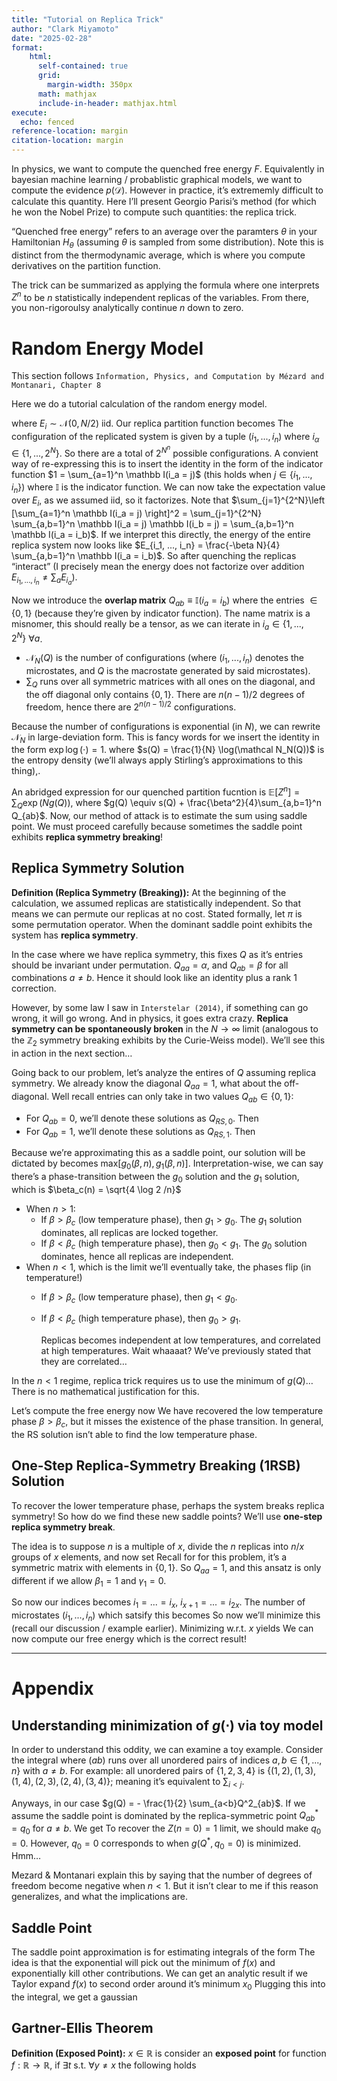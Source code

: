 ```yaml
---
title: "Tutorial on Replica Trick"
author: "Clark Miyamoto"
date: "2025-02-28"
format:
    html: 
      self-contained: true
      grid: 
        margin-width: 350px
      math: mathjax
      include-in-header: mathjax.html
execute: 
  echo: fenced
reference-location: margin
citation-location: margin
---
```

In physics, we want to compute the quenched free energy $F$. 
Equivalently in bayesian machine learning / probablistic graphical models, we want to compute the evidence $p(\mathcal D)$. 
\begin{align}
- \beta F = \mathbb E[\log Z]
\end{align}
However in practice, it's extrememly difficult to calculate this quantity. 
Here I'll present Georgio Parisi's method (for which he won the Nobel Prize) to compute such quantities: the replica trick.

::: column-margin
"Quenched free energy" refers to an average over the paramters $\theta$ in your Hamiltonian $H_\theta$ 
(assuming $\theta$ is sampled from some distribution).
Note this is distinct from the thermodynamic average, which is where you compute derivatives on the partition function.
:::

The trick can be summarized as applying the formula
\begin{align}
\mathbb E[\log Z] = \lim_{n \to 0} \frac{1}{n} \log \mathbb E[Z^n]
\end{align}
where one interprets $Z^n$ to be $n$ statistically independent replicas of the variables. 
From there, you non-rigoroulsy analytically continue $n$ down to zero.

# Random Energy Model


This section follows `Information, Physics, and Computation by Mézard and Montanari, Chapter 8`

Here we do a tutorial calculation of the random energy model.
\begin{align}
Z = \sum_{i=1}^{2^N} \exp(- \beta E_{i})
\end{align}

where $E_i \sim \mathcal N(0, N/2)$ iid. Our replica partition function becomes
\begin{align}
	Z^n & = \sum_{i_1, ..., i_n = 1}^{2^N} \exp(- \beta E_{i_1} - ... - \beta E_{i_n})
\end{align}
The configuration of the replicated system is given by a tuple $(i_1, ..., i_n)$ where $i_\alpha \in \{1, ..., 2^N\}$. So there are a total of $2^{N^n}$ possible configurations. A convient way of re-expressing this is to insert the identity in the form of the indicator function $1 = \sum_{a=1}^n \mathbb I(i_a = j)$ (this holds when $j \in \{i_1, ..., i_n\}$)
\begin{align}
	Z^n & =  \sum_{i_1, ..., i_n = 1}^{2^N}  \exp \left (- \sum_{j=1}^{2^N} \beta E_j \sum_{a=1}^n \mathbb I(i_a = j)\right) \\
	& = \sum_{i_1, ..., i_n = 1}^{2^N} \prod_{j=1}^{2^N} \exp \left (- \beta E_j \sum_{a=1}^n \mathbb I(i_a = j)\right)
\end{align}
where $\mathbb I$ is the indicator function. We can now take the expectation value over $E_i$, as we assumed iid, so it factorizes.
\begin{align}
	\mathbb E[Z^n] = \sum_{i_1, ..., i_n = 1}^{2^N} \prod_{j=1}^{2^N} \exp \left (\frac{\beta^2N}{4} \left [\sum_{a=1}^n \mathbb I(i_a = j)  \right]^2\right)
\end{align}
Note that $\sum_{j=1}^{2^N}\left [\sum_{a=1}^n \mathbb I(i_a = j)  \right]^2 = \sum_{j=1}^{2^N} \sum_{a,b=1}^n \mathbb I(i_a = j)  \mathbb I(i_b = j) = \sum_{a,b=1}^n \mathbb I(i_a = i_b)$.
\begin{align}
	\mathbb E[Z^n] = \sum_{i_1, ..., i_n = 1}^{2^N}  \exp \left (\frac{\beta^2N}{4} \sum_{a,b=1}^n \mathbb I(i_a = i_b) \right)
\end{align}
If we interpret this directly, the energy of the entire replica system now looks like $E_{i_1, ..., i_n} = \frac{-\beta N}{4} \sum_{a,b=1}^n \mathbb I(i_a = i_b)$. So after quenching the replicas "interact" (I precisely mean the energy does not factorize over addition $E_{i_1, ..., i_n} \neq \sum_a E_{i_a}$). 

Now we introduce the **overlap matrix** $Q_{ab} \equiv \mathbb I(i_a = i_b)$ where the entries $\in \{0, 1\}$ (because they're given by indicator function). The name matrix is a misnomer, this should really be a tensor, as we can iterate in $i_a \in \{1, ..., 2^N\} ~ \forall a$. 
\begin{align}
	\mathbb E[Z^n] & =  \sum_{i_1, ..., i_n = 1}^{2^N} \exp \left (\frac{\beta^2N}{4} \sum_{a,b=1}^n Q_{ab}(i_1, ..., i_n) \right)\\
	& = \sum_{Q} \mathcal N_N(Q) \exp\left (\frac{\beta^2N}{4} \sum_{a,b=1}^n Q_{ab} \right)
\end{align}

- $\mathcal N_N(Q)$ is the number of configurations (where $(i_1, ..., i_n)$ denotes the microstates, and $Q$ is the macrostate generated by said microstates).
- $\sum_Q$ runs over all symmetric matrices with all ones on the diagonal, and the off diagonal only contains $\{0 ,1\}$. There are $n (n-1)/2$ degrees of freedom, hence there are $2^{n (n-1)/2}$ configurations.

Because the number of configurations is exponential (in $N$), we can rewrite $\mathcal N_N$ in large-deviation form. This is fancy words for we insert the identity in the form $\exp \log (\cdot) = 1$.
\begin{align}
	\mathcal N_N(Q) = \exp(\log (\mathcal N_N (Q)) \doteq \exp(N s(Q))
\end{align}
where $s(Q) = \frac{1}{N} \log(\mathcal N_N(Q))$ is the entropy density (we'll always apply Stirling's approximations to this thing),.

An abridged expression for our quenched partition fucntion is $\mathbb E[Z^n] = \sum_{Q} \exp(N g(Q))$, where $g(Q) \equiv s(Q) + \frac{\beta^2}{4}\sum_{a,b=1}^n Q_{ab}$. Now, our method of attack is to estimate the sum using saddle point. We must proceed carefully because sometimes the saddle point exhibits **replica symmetry breaking**!

## Replica Symmetry Solution
**Definition (Replica Symmetry (Breaking)):** At the beginning of the calculation, we assumed replicas are statistically independent. So that means we can permute our replicas at no cost. Stated formally, let $\pi$ is some permutation operator. When the dominant saddle point exhibits 
\begin{align}
  g(Q_{\pi(a), \pi(b)}) = g(Q)
\end{align} 
the system has **replica symmetry**.

In the case where we have replica symmetry, this fixes $Q$ as it's entries should be invariant under permutation. $Q_{aa} = \alpha$, and $Q_{ab} = \beta$ for all combinations $a\neq b$.
\begin{align}
  Q = \begin{pmatrix}
    \alpha & \beta & \beta & \\
    \beta & \alpha & \beta & ...\\
    \beta & \beta & \alpha & \\
      & \vdots &  & \ddots
  \end{pmatrix} = (\alpha - \beta) \mathbb I + \beta  ~ xx^T, && \text{where } x = (1,1,...)
\end{align} 
Hence it should look like an identity plus a rank 1 correction.

However, by some law I saw in `Interstelar (2014)`, if something can go wrong, it will go wrong. And in physics, it goes extra crazy. **Replica symmetry can be spontaneously broken**  in the $N \to \infty$ limit (analogous to the $\mathbb Z_2$ symmetry breaking exhibits by the Curie-Weiss model). We'll see this in action in the next section...

Going back to our problem, let's analyze the entires of $Q$ assuming replica symmetry. We already know the diagonal $Q_{aa} = 1$, what about the off-diagonal. Well recall entries can only take in two values $Q_{ab} \in \{0, 1\}$:

- For $Q_{ab} = 0$, we'll denote these solutions as $Q_{RS,0}$. Then 
\begin{align}
  \mathcal N_N(Q_{RS,0}) & = \prod_{\alpha=0}^{n-1} (2^N - \alpha) \\
  s(Q_{RS,0}) & = \frac{1}{N} \sum_{\alpha =0}^{n-1} \log(2^N - \alpha) \approx \frac{1}{N} \sum_{\alpha = 0}^{n-1} \log(2^N) = n \log 2\\
  g_0(\beta, n) \equiv g(Q_{RS,0}) & = n (\frac{\beta^2}{4} + \log 2)
\end{align}
- For $Q_{ab} = 1$, we'll denote these solutions as $Q_{RS,1}$. Then
\begin{align}
  \mathcal N_N(Q_{RS,1}) & = 2^N\\
  s(Q_{RS,1}) & = \log 2\\
  g_1(\beta, n) \equiv g(Q_{RS,1}) & = \frac{n^2 \beta^2}{4} + \log 2
\end{align}

Because we're approximating this as a saddle point, our solution will be dictated by becomes $\text{max}[g_0(\beta, n), g_1(\beta, n)]$. Interpretation-wise, we can say there's a phase-transition between the $g_0$ solution and the $g_1$ solution, which is $\beta_c(n) = \sqrt{4 \log 2 /n}$

- When $n > 1$:
  - If $\beta > \beta_c$ (low temperature phase), then $g_1 > g_0$. The $g_1$ solution dominates, all replicas are locked together.
  - If $\beta < \beta_c$ (high temperature phase), then $g_0 < g_1$. The $g_0$ solution dominates, hence all replicas are independent.
- When $n < 1$, which is the limit we'll eventually take, the phases flip (in temperature!)
  - If $\beta > \beta_c$ (low temperature phase), then $g_1 < g_0$. 
  - If $\beta < \beta_c$ (high temperature phase), then $g_0 > g_1$. 

	Replicas becomes independent at low temperatures, and correlated at high temperatures. Wait whaaaat? We've previously stated that they are correlated...

In the $n< 1$ regime, replica trick requires us to use the minimum of $g(Q)$... There is no mathematical justification for this.

Let's compute the free energy now
\begin{align}
	- \beta f & \equiv \lim_{N \to \infty} \frac{1}{N} \mathbb E [\log Z] \\
	& = \lim_{N \to \infty} \lim_{n \to 0} \frac{1}{N n} \log (\mathbb E[Z^n]) & \text{Replica trick formula}\\
	& = \lim_{n \to 0} \lim_{N \to \infty} \frac{1}{N n} \log (\mathbb E[Z^n])  & \text{Interchange limits (non rigorous)}\\
	& = \lim_{n \to 0} \frac{g_0(n, \beta)}{n} = \frac{\beta^2}{4} + \log 2
\end{align}
We have recovered the low temperature phase $\beta > \beta_c$, but it misses the existence of the phase transition. In general, the RS solution isn't able to find the low temperature phase.


## One-Step Replica-Symmetry Breaking (1RSB) Solution
To recover the lower temperature phase, perhaps the system breaks replica symmetry! So how do we find these new saddle points? We'll use **one-step replica symmetry break**.

The idea is to suppose $n$ is a multiple of $x$, divide the $n$ replicas into $n/x$ groups of $x$ elements, and now set
\begin{align*}
	Q_{aa} &= \alpha_1  &\text{In this problem it is 1}\\
	Q_{ab} & = \beta_1 & \text{If $a$ and $b$ are in the same group}\\
	Q_{ab} & = \gamma_1 & \text{If $a$ and $b$ are NOT in the same group}
\end{align*}
Recall for for this problem, it's a symmetric matrix with elements in $\{0,1\}$. So $Q_{aa}  = 1$, and this ansatz is only different if we allow $\beta_1 = 1$ and $\gamma_1 = 0$. 

So now our indices becomes $i_1 = ... = i_x$, $i_{x+1} = ... = i_{2x}$. The number of microstates $(i_1, ..., i_n)$ which satsify this becomes
\begin{align}
	\mathcal N_N(Q) &= 2^N \times (2^N -  1) \times ... \times (2^N - n/x  +1 )\\
	s(Q) &= (n/x) \log 2\\
	g_{1RSB}(\beta, n, x) & = n (\frac{\beta^2}{4} x + \frac{1}{x} \log 2)
\end{align}
So now we'll minimize this (recall our discussion / example earlier). Minimizing w.r.t. $x$ yields
\begin{align}
	x_* = \frac{2 \sqrt{\log 2}}{\beta} = \frac{\beta_c}{\beta}
\end{align}
We can now compute our free energy
\begin{align}
	- \beta f & = \lim_{N \to \infty} \frac{1}{N}\mathbb E[\log Z]\\
	& = \lim_{N \to \infty} \lim_{n \to 0} \frac{1}{Nn} \log(\mathbb E[Z^n]) \\
	& = \lim_{n \to 0}\lim_{N \to \infty}\frac{1}{Nn} \log(\mathbb E[Z^n])\\
	& = \lim_{n \to 0} \min_x \frac{g_{1{RSB}}(\beta, n \, x)}{n} & \text{Exchanged limits}\\
	& = \beta \sqrt{\log 2}
 \end{align} which is the correct result!

_______

# Appendix

## Understanding minimization of $g(\cdot)$ via toy model
In order to understand this oddity, we can examine a toy example. Consider the integral
\begin{align}
  Z(n) = \int e^{-(N/2) \sum_{(ab)} Q_{ab}^2} \prod_{(ab)} dQ_{ab} = \left (\frac{2\pi}{N} \right)^{n(n-1)/4}
\end{align} 
where $(ab)$  runs over all unordered pairs of indices $a,b \in \{1,...,n\}$ with $a\neq b$. For example: all unordered pairs of $\{1,2,3,4\}$ is $\{(1,2),(1,3),(1,4),(2,3),(2,4),(3,4)\}$; meaning it's equivalent to $\sum_{i < j}$.

Anyways, in our case $g(Q) = - \frac{1}{2} \sum_{a<b}Q^2_{ab}$. If we assume the saddle point is dominated by the replica-symmetric point $Q^*_{ab} = q_0$ for $a\neq b$. We get
\begin{align}
  g(Q^*) = - n(n-1)q_0^2 /4
\end{align}
To recover the $Z(n=0) = 1$ limit, we should make $q_0 = 0$. However,  $q_0 = 0$ corresponds to when $g(Q^*, q_0 = 0)$ is minimized. Hmm...

Mezard \& Montanari explain this by saying that the number of degrees of freedom become negative when $n < 1$. But it isn't clear to me if this reason generalizes, and what the implications are.

## Saddle Point
The saddle point approximation is for estimating integrals of the form
\begin{align}
	I = \int e^{-f(x)} dx
\end{align}
The idea is that the exponential will pick out the minimum of $f(x)$ and exponentially kill other contributions. We can get an analytic result if we Taylor expand $f(x)$ to second order around it's minimum $x_0$
\begin{align}
	f(x) \approx  f(x_0) + \cancel{f'(x_0)} x_0 + \frac{1}{2} f''(x_0) (x - x_0)^2 + \mathcal O(x^3)
\end{align}
Plugging this into the integral, we get a gaussian
\begin{align}
	I \approx e^{-f(x_0)} \int e^{-\frac{f''(x_0)}{2}(x-x_0)^2} dx = e^{-f(x_0)} \sqrt{\frac{2\pi}{f''(x_0)}}
\end{align}

## Gartner-Ellis Theorem
**Definition (Exposed Point):** $x \in \mathbb R$ is consider an **exposed point** for function $f: \mathbb R \to \mathbb R$, if $\exists t$ s.t. $\forall y \neq x$ the following holds
\begin{align}
  t y - f(y) > t x - f(x) 
\end{align}